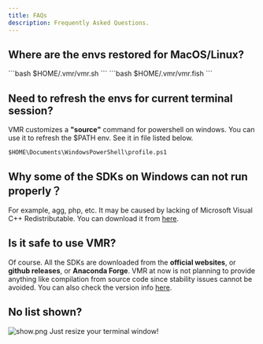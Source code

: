 ```yaml
---
title: FAQs
description: Frequently Asked Questions.
---
```


## Where are the envs restored for MacOS/Linux?

<Tabs>
  <TabItem label="Others" icon="seti:shell">
    ```bash
    $HOME/.vmr/vmr.sh
    ```
  </TabItem>
  <TabItem label="Fish" icon="seti:shell">
    ```bash
    $HOME/.vmr/vmr.fish
    ```
  </TabItem>
</Tabs>

## Need to refresh the envs for current terminal session?

VMR customizes a **"source"** command for powershell on windows. You can use it to refresh the $PATH env.
See it in file listed below.
```text
$HOME\Documents\WindowsPowerShell\profile.ps1
```

## Why some of the SDKs on Windows can not run properly？

For example, agg, php, etc. It may be caused by lacking of Microsoft Visual C++ Redistributable. You can download it from [here](https://learn.microsoft.com/en-us/cpp/windows/latest-supported-vc-redist?view=msvc-170).

## Is it safe to use VMR?

Of course. All the SDKs are downloaded from the **official websites**, or **github releases**, or **Anaconda Forge**. VMR at now is not planning to provide anything like compilation from source code since stability issues cannot be avoided. You can also check the version info [here](https://github.com/gvcgo/vsources).

## No list shown?

![show.png](../../../assets/vmr_terminal_size.png)
Just resize your terminal window!
